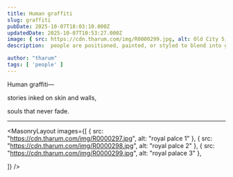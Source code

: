 ```yaml
---
title: Human graffiti
slug: graffiti
pubDate: 2025-10-07T18:03:10.000Z
updatedDate: 2025-10-07T10:53:27.000Z
image: { src: https://cdn.tharum.com/img/R0000299.jpg, alt: Old City 5, positionx: 75%, positiony: 0% }
description:  people are positioned, painted, or styled to blend into graffiti-covered walls or urban backdrops — merging human form and street art.

author: "tharum"
tags: [ 'people' ]
---
```


Human graffiti—

stories inked on skin and walls,

souls that never fade.


---

<MasonryLayout images={[
    { src: "https://cdn.tharum.com/img/R0000297.jpg", alt: "royal palce 1" },
    { src: "https://cdn.tharum.com/img/R0000298.jpg", alt: "royal palce 2" },
    { src: "https://cdn.tharum.com/img/R0000299.jpg", alt: "royal palace 3" },

]} />

